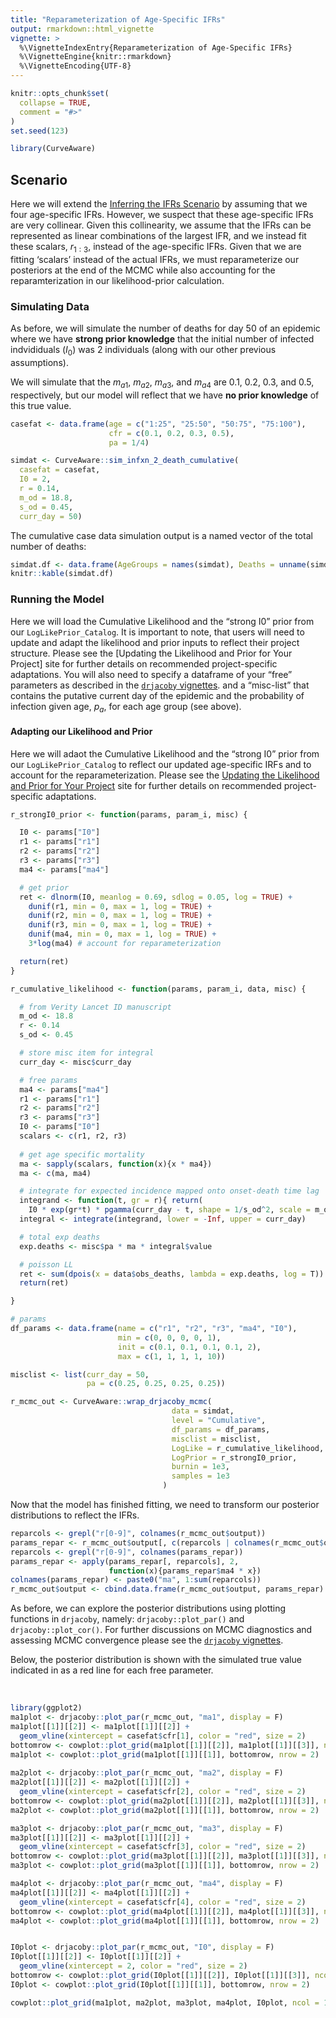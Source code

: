 ```yaml
---
title: "Reparameterization of Age-Specific IFRs"
output: rmarkdown::html_vignette
vignette: >
  %\VignetteIndexEntry{Reparameterization of Age-Specific IFRs}
  %\VignetteEngine{knitr::rmarkdown}
  %\VignetteEncoding{UTF-8}
---
```



```r
knitr::opts_chunk$set(
  collapse = TRUE,
  comment = "#>"
)
set.seed(123)
```

```r
library(CurveAware)
```

## Scenario
Here we will extend the [Inferring the IFRs Scenario]() by assuming that we four age-specific IFRs. However, we suspect that these age-specific IFRs are very collinear. Given this collinearity, we assume that the IFRs can be represented as linear combinations of the largest IFR, and we instead fit these scalars, $r_{1:3}$, instead of the age-specific IFRs. Given that we are fitting 'scalars' instead of the actual IFRs, we must reparameterize our posteriors at the end of the MCMC while also accounting for the reparamterization in our likelihood-prior calculation. 

### Simulating Data
As before, we will simulate the number of deaths for day 50 of an epidemic where we have **strong prior knowledge** that the initial number of infected indvididuals ($I_0$) was 2 individuals (along with our other previous assumptions). 

We will simulate that the $m_{a1}$, $m_{a2}$, $m_{a3}$, and $m_{a4}$ are 0.1, 0.2, 0.3, and 0.5, respectively, but our model will reflect that we have **no prior knowledge** of this true value. 

```r
casefat <- data.frame(age = c("1:25", "25:50", "50:75", "75:100"),
                      cfr = c(0.1, 0.2, 0.3, 0.5),
                      pa = 1/4)

simdat <- CurveAware::sim_infxn_2_death_cumulative(
  casefat = casefat,
  I0 = 2,
  r = 0.14,
  m_od = 18.8,
  s_od = 0.45,
  curr_day = 50)

```

The cumulative case data simulation output is a named vector of the total number of deaths:
```r
simdat.df <- data.frame(AgeGroups = names(simdat), Deaths = unname(simdat) )
knitr::kable(simdat.df)
```


### Running the Model
Here we will load the Cumulative Likelihood and the "strong I0" prior from our `LogLikePrior_Catalog`. It is important to note, that users will need to update and adapt the likelihood and prior inputs to reflect their project structure. Please see the [Updating the Likelihood and Prior for Your Project] site for further details on recommended project-specific adaptations. You will also need to specify a dataframe of your "free" parameters as described in the [`drjacoby` vignettes](https://github.com/mrc-ide/drjacoby/blob/master/vignettes/). and a "misc-list" that contains the putative current day of the epidemic and the probability of infection given age, $p_a$, for each age group (see above).

#### Adapting our Likelihood and Prior
Here we will adaot the Cumulative Likelihood and the "strong I0" prior from our `LogLikePrior_Catalog` to reflect our updated age-specific IRFs and to account for the reparameterization. Please see the [Updating the Likelihood and Prior for Your Project]() site for further details on recommended project-specific adaptations.

```r
r_strongI0_prior <- function(params, param_i, misc) {

  I0 <- params["I0"]
  r1 <- params["r1"]
  r2 <- params["r2"]
  r3 <- params["r3"]
  ma4 <- params["ma4"]

  # get prior
  ret <- dlnorm(I0, meanlog = 0.69, sdlog = 0.05, log = TRUE) +
    dunif(r1, min = 0, max = 1, log = TRUE) +
    dunif(r2, min = 0, max = 1, log = TRUE) +
    dunif(r3, min = 0, max = 1, log = TRUE) +
    dunif(ma4, min = 0, max = 1, log = TRUE) +
    3*log(ma4) # account for reparameterization

  return(ret)
}

r_cumulative_likelihood <- function(params, param_i, data, misc) {

  # from Verity Lancet ID manuscript
  m_od <- 18.8
  r <- 0.14
  s_od <- 0.45

  # store misc item for integral
  curr_day <- misc$curr_day

  # free params
  ma4 <- params["ma4"]
  r1 <- params["r1"]
  r2 <- params["r2"]
  r3 <- params["r3"]
  I0 <- params["I0"]
  scalars <- c(r1, r2, r3)
  
  # get age specific mortality
  ma <- sapply(scalars, function(x){x * ma4})
  ma <- c(ma, ma4)

  # integrate for expected incidence mapped onto onset-death time lag
  integrand <- function(t, gr = r){ return(
    I0 * exp(gr*t) * pgamma(curr_day - t, shape = 1/s_od^2, scale = m_od*s_od^2)) }
  integral <- integrate(integrand, lower = -Inf, upper = curr_day)

  # total exp deaths
  exp.deaths <- misc$pa * ma * integral$value

  # poisson LL
  ret <- sum(dpois(x = data$obs_deaths, lambda = exp.deaths, log = T))
  return(ret)

}


```

```r
# params
df_params <- data.frame(name = c("r1", "r2", "r3", "ma4", "I0"),
                        min = c(0, 0, 0, 0, 1),
                        init = c(0.1, 0.1, 0.1, 0.1, 2),
                        max = c(1, 1, 1, 1, 10))

misclist <- list(curr_day = 50, 
                 pa = c(0.25, 0.25, 0.25, 0.25))

r_mcmc_out <- CurveAware::wrap_drjacoby_mcmc(
                                    data = simdat,
                                    level = "Cumulative",
                                    df_params = df_params,
                                    misclist = misclist,
                                    LogLike = r_cumulative_likelihood,
                                    LogPrior = r_strongI0_prior,
                                    burnin = 1e3,
                                    samples = 1e3
                                  )
```

Now that the model has finished fitting, we need to transform our posterior distributions to reflect the IFRs.  

```r
reparcols <- grepl("r[0-9]", colnames(r_mcmc_out$output))
params_repar <- r_mcmc_out$output[, c(reparcols | colnames(r_mcmc_out$output) == "ma4")]
reparcols <- grepl("r[0-9]", colnames(params_repar))
params_repar <- apply(params_repar[, reparcols], 2,
                      function(x){params_repar$ma4 * x})
colnames(params_repar) <- paste0("ma", 1:sum(reparcols))
r_mcmc_out$output <- cbind.data.frame(r_mcmc_out$output, params_repar)


```

As before, we can explore the posterior distributions using plotting functions in `drjacoby`, namely: `drjacoby::plot_par()` and `drjacoby::plot_cor()`. For further discussions on MCMC diagnostics and assessing MCMC convergence please see the [`drjacoby` vignettes](https://github.com/mrc-ide/drjacoby/blob/master/vignettes/).  
  
Below, the posterior distribution is shown with the simulated true value indicated in as a red line for each free parameter.    

<br/>

```r
library(ggplot2)
ma1plot <- drjacoby::plot_par(r_mcmc_out, "ma1", display = F)
ma1plot[[1]][[2]] <- ma1plot[[1]][[2]] +
  geom_vline(xintercept = casefat$cfr[1], color = "red", size = 2)
bottomrow <- cowplot::plot_grid(ma1plot[[1]][[2]], ma1plot[[1]][[3]], ncol = 2)
ma1plot <- cowplot::plot_grid(ma1plot[[1]][[1]], bottomrow, nrow = 2)
                   
ma2plot <- drjacoby::plot_par(r_mcmc_out, "ma2", display = F)
ma2plot[[1]][[2]] <- ma2plot[[1]][[2]] +
  geom_vline(xintercept = casefat$cfr[2], color = "red", size = 2)
bottomrow <- cowplot::plot_grid(ma2plot[[1]][[2]], ma2plot[[1]][[3]], ncol = 2)
ma2plot <- cowplot::plot_grid(ma2plot[[1]][[1]], bottomrow, nrow = 2)

ma3plot <- drjacoby::plot_par(r_mcmc_out, "ma3", display = F)
ma3plot[[1]][[2]] <- ma3plot[[1]][[2]] +
  geom_vline(xintercept = casefat$cfr[3], color = "red", size = 2)
bottomrow <- cowplot::plot_grid(ma3plot[[1]][[2]], ma3plot[[1]][[3]], ncol = 2)
ma3plot <- cowplot::plot_grid(ma3plot[[1]][[1]], bottomrow, nrow = 2)

ma4plot <- drjacoby::plot_par(r_mcmc_out, "ma4", display = F)
ma4plot[[1]][[2]] <- ma4plot[[1]][[2]] +
  geom_vline(xintercept = casefat$cfr[4], color = "red", size = 2)
bottomrow <- cowplot::plot_grid(ma4plot[[1]][[2]], ma4plot[[1]][[3]], ncol = 2)
ma4plot <- cowplot::plot_grid(ma4plot[[1]][[1]], bottomrow, nrow = 2)


I0plot <- drjacoby::plot_par(r_mcmc_out, "I0", display = F)
I0plot[[1]][[2]] <- I0plot[[1]][[2]] +
  geom_vline(xintercept = 2, color = "red", size = 2)
bottomrow <- cowplot::plot_grid(I0plot[[1]][[2]], I0plot[[1]][[3]], ncol = 2)
I0plot <- cowplot::plot_grid(I0plot[[1]][[1]], bottomrow, nrow = 2)

cowplot::plot_grid(ma1plot, ma2plot, ma3plot, ma4plot, I0plot, ncol = 1)
```





